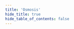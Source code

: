 ```yaml
---
title: 'Osmosis'
hide_title: true
hide_table_of_contents: false
---
```




<ChainLayout>
  <ChainHero
    name="Osmosis"
    iconUrl="img/"
    bgColor=""
    scope="testnet"
    chainId="osmo-test-5"
    nodeVersion="29.0.0-rc1"
    token=""
    stakeUrl=""
    restakeUrl=""
    websiteUrl="https://app.osmosis.zone/"
    githubUrl="https://github.com/osmosis-labs/osmosis"
    xUrl="https://twitter.com/osmosiszone"
    discordUrl="https://discord.com/invite/osmosis"
  />

  <ProductLinks explorerUrl="" appUrl="" appImageUrl="img/products/"/>

  <ToolsGrid chainName="osmosis"/>

</ChainLayout>
